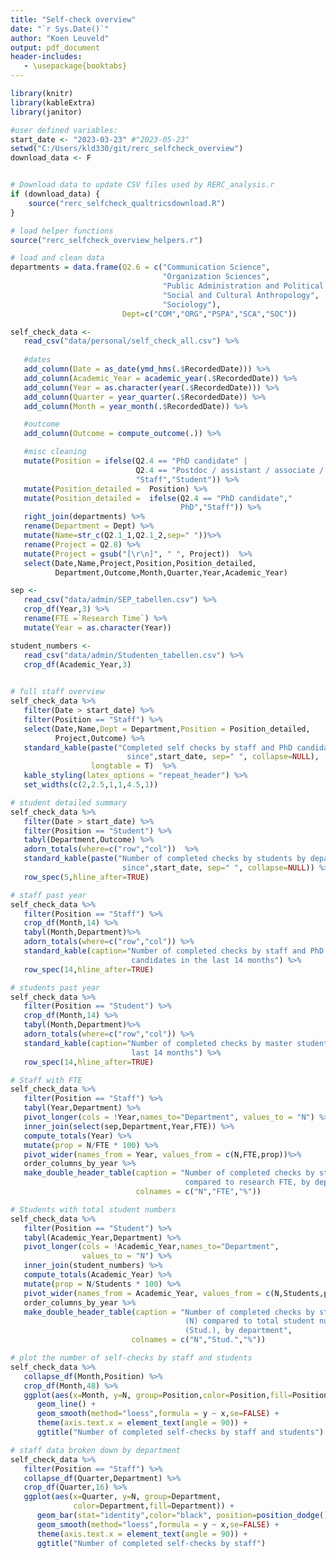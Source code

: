 ```yaml
---
title: "Self-check overview"
date: "`r Sys.Date()`"
author: "Koen Leuveld"
output: pdf_document
header-includes:
   - \usepackage{booktabs}
---
```


<!-- 
Self Check overview
Author: Koen Leuveld

This file compiles data from from the self check of VU-FSS Research Ethics 
Review Committee into an overview document.

The data is downloaded from qualtrics by rerc_selfcheck_qualtricsdownload.R and
processed using functions as defined rerc_selfcheck_overview_helpers.R
-->


```r
library(knitr)
library(kableExtra)
library(janitor)

#user defined variables:
start_date <- "2023-03-23" #"2023-05-23"
setwd("C:/Users/kld330/git/rerc_selfcheck_overview")
download_data <- F


# Download data to update CSV files used by RERC_analysis.r
if (download_data) {
	source("rerc_selfcheck_qualtricsdownload.R") 
}

# load helper functions
source("rerc_selfcheck_overview_helpers.r")

# load and clean data
departments = data.frame(Q2.6 = c("Communication Science",
                                  "Organization Sciences",
                                  "Public Administration and Political Science",
                                  "Social and Cultural Anthropology",
                                  "Sociology"),
                         Dept=c("COM","ORG","PSPA","SCA","SOC"))

self_check_data <- 
   read_csv("data/personal/self_check_all.csv") %>%
   
   #dates
   add_column(Date = as_date(ymd_hms(.$RecordedDate))) %>%
   add_column(Academic_Year = academic_year(.$RecordedDate)) %>%
   add_column(Year = as.character(year(.$RecordedDate))) %>%
   add_column(Quarter = year_quarter(.$RecordedDate)) %>%
   add_column(Month = year_month(.$RecordedDate)) %>%

   #outcome
   add_column(Outcome = compute_outcome(.)) %>%

   #misc cleaning
   mutate(Position = ifelse(Q2.4 == "PhD candidate" | 
                            Q2.4 == "Postdoc / assistant / associate / full professor",
                            "Staff","Student")) %>%
   mutate(Position_detailed =  Position) %>%
   mutate(Position_detailed =  ifelse(Q2.4 == "PhD candidate","
                                      PhD","Staff")) %>%
   right_join(departments) %>%
   rename(Department = Dept) %>%
   mutate(Name=str_c(Q2.1_1,Q2.1_2,sep=" "))%>%
   rename(Project = Q2.8) %>%
   mutate(Project = gsub("[\r\n]", " ", Project))  %>%
   select(Date,Name,Project,Position,Position_detailed,
          Department,Outcome,Month,Quarter,Year,Academic_Year)

sep <- 
   read_csv("data/admin/SEP_tabellen.csv") %>%
   crop_df(Year,3) %>%
   rename(FTE =`Research Time`) %>%
   mutate(Year = as.character(Year))

student_numbers <-   
   read_csv("data/admin/Studenten_tabellen.csv") %>%
   crop_df(Academic_Year,3) 
    
```

```r
   
# full staff overview
self_check_data %>%
   filter(Date > start_date) %>%
   filter(Position == "Staff") %>%
   select(Date,Name,Dept = Department,Position = Position_detailed,
          Project,Outcome) %>%
   standard_kable(paste("Completed self checks by staff and PhD candidates 
   						  since",start_date, sep=" ", collapse=NULL),
                  longtable = T)  %>%
   kable_styling(latex_options = "repeat_header") %>%
   set_widths(c(2,2.5,1,1,4.5,1))

# student detailed summary
self_check_data %>%
   filter(Date > start_date) %>%
   filter(Position == "Student") %>%
   tabyl(Department,Outcome) %>%
   adorn_totals(where=c("row","col"))  %>%
   standard_kable(paste("Number of completed checks by students by department 
                         since",start_date, sep=" ", collapse=NULL)) %>%
   row_spec(5,hline_after=TRUE)

# staff past year
self_check_data %>%
   filter(Position == "Staff") %>%
   crop_df(Month,14) %>%
   tabyl(Month,Department)%>%
   adorn_totals(where=c("row","col")) %>%
   standard_kable(caption="Number of completed checks by staff and PhD 
                           candidates in the last 14 months") %>%
   row_spec(14,hline_after=TRUE)

# students past year
self_check_data %>%
   filter(Position == "Student") %>%
   crop_df(Month,14) %>%
   tabyl(Month,Department)%>%
   adorn_totals(where=c("row","col")) %>%
   standard_kable(caption="Number of completed checks by master students in the
                           last 14 months") %>%
   row_spec(14,hline_after=TRUE)

# Staff with FTE
self_check_data %>%
   filter(Position == "Staff") %>%
   tabyl(Year,Department) %>%
   pivot_longer(cols = !Year,names_to="Department", values_to = "N") %>%
   inner_join(select(sep,Department,Year,FTE)) %>%
   compute_totals(Year) %>%
   mutate(prop = N/FTE * 100) %>%
   pivot_wider(names_from = Year, values_from = c(N,FTE,prop))%>%
   order_columns_by_year %>%
   make_double_header_table(caption = "Number of completed checks by staff (N) 
                                       compared to research FTE, by department",
                            colnames = c("N","FTE","%"))

# Students with total student numbers
self_check_data %>%
   filter(Position == "Student") %>%
   tabyl(Academic_Year,Department) %>%
   pivot_longer(cols = !Academic_Year,names_to="Department", 
                values_to = "N") %>%
   inner_join(student_numbers) %>%
   compute_totals(Academic_Year) %>%
   mutate(prop = N/Students * 100) %>%
   pivot_wider(names_from = Academic_Year, values_from = c(N,Students,prop))%>%
   order_columns_by_year %>%
   make_double_header_table(caption = "Number of completed checks by students
                                       (N) compared to total student numbers 
                                       (Stud.), by department",
                           colnames = c("N","Stud.","%"))

```

\clearpage

```r

# plot the number of self-checks by staff and students
self_check_data %>%
   collapse_df(Month,Position) %>%
   crop_df(Month,48) %>%
   ggplot(aes(x=Month, y=N, group=Position,color=Position,fill=Position)) +
      geom_line() +          
      geom_smooth(method="loess",formula = y ~ x,se=FALSE) +           
      theme(axis.text.x = element_text(angle = 90)) +
      ggtitle("Number of completed self-checks by staff and students") 

# staff data broken down by department
self_check_data %>%
   filter(Position == "Staff") %>%
   collapse_df(Quarter,Department) %>%
   crop_df(Quarter,16) %>%
   ggplot(aes(x=Quarter, y=N, group=Department,
              color=Department,fill=Department)) +
      geom_bar(stat="identity",color="black", position=position_dodge()) +          
      geom_smooth(method="loess",formula = y ~ x,se=FALSE) +           
      theme(axis.text.x = element_text(angle = 90)) +
      ggtitle("Number of completed self-checks by staff") 


```